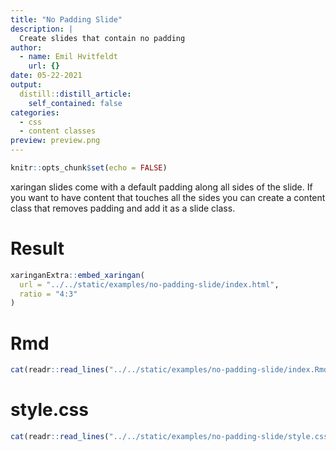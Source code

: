 ```yaml
---
title: "No Padding Slide"
description: |
  Create slides that contain no padding
author:
  - name: Emil Hvitfeldt
    url: {}
date: 05-22-2021
output:
  distill::distill_article:
    self_contained: false
categories:
  - css
  - content classes
preview: preview.png
---
```


```r
knitr::opts_chunk$set(echo = FALSE)
```

xaringan slides come with a default padding along all sides of the slide. If you want to have content that touches all the sides you can create a content class that removes padding and add it as a slide class.

# Result

```r
xaringanExtra::embed_xaringan(
  url = "../../static/examples/no-padding-slide/index.html", 
  ratio = "4:3"
)
```

# Rmd

```r
cat(readr::read_lines("../../static/examples/no-padding-slide/index.Rmd"), sep = "\n")
```

# style.css

```r
cat(readr::read_lines("../../static/examples/no-padding-slide/style.css"), sep = "\n")
```
